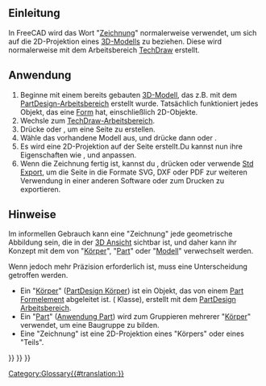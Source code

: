 <languages/>

<span id="Introduction"></span>
==Einleitung==

In FreeCAD wird das Wort "[[Drawing/de|Zeichnung]]" normalerweise verwendet, um sich auf die 2D-Projektion eines [[model/de|3D-Modell]]s zu beziehen. Diese wird normalerweise mit dem Arbeitsbereich [[TechDraw_Workbench/de|TechDraw]] erstellt.

<span id="Usage"></span>
==Anwendung==

# Beginne mit einem bereits gebauten [[model/de|3D-Modell]], das z.B. mit dem [[PartDesign_Workbench/de|PartDesign-Arbeitsbereich]] erstellt wurde. Tatsächlich funktioniert jedes Objekt, das eine [[Shape/de|Form]] hat, einschließlich 2D-Objekte.
# Wechsle zum [[TechDraw_Workbench/de|TechDraw-Arbeitsbereich]].
# Drücke {{Button|[[File:TechDraw_PageDefault.svg|16px]] [[TechDraw_PageDefault/de|TechDraw StandardSeite]]}} oder {{Button|[[File:TechDraw_PageTemplate.svg|16px]] [[TechDraw_PageTemplate/de|TechDraw SeitenVorlage]]}}, um eine Seite zu erstellen.
# Wähle das vorhandene Modell aus, und drücke dann {{Button|[[File:TechDraw_View.svg|16px]] [[TechDraw_View/de|TechDraw Ansicht]]}} oder {{Button|[[File:TechDraw_ProjectionGroup.svg|16px]] [[TechDraw_ProjectionGroup/de|TechDraw ProjektionsGruppe]]}}.
# Es wird eine 2D-Projektion auf der Seite erstellt.Du kannst nun ihre Eigenschaften wie {{PropertyData/de|Maßstab}}, {{PropertyData/de|Rotation}} und {{PropertyData/de|Richtung}} anpassen.
# Wenn die Zeichnung fertig ist, kannst du {{Button|[[File:TechDraw_ExportPageSVG.svg|16px]] [[TechDraw_ExportPageSVG/de|TechDraw ExportSeiteSVG]]}}, {{Button|[[File:TechDraw_ExportPageDXF.svg|16px]] [[TechDraw_ExportPageDXF/de|TechDraw ExportSeiteDXF]]}} drücken oder verwende [[Std_Export/de|Std Export]], um die Seite in die Formate SVG, DXF oder PDF zur weiteren Verwendung in einer anderen Software oder zum Drucken zu exportieren.

<span id="Notes"></span>
== Hinweise ==

Im informellen Gebrauch kann eine "Zeichnung" jede geometrische Abbildung sein, die in der [[3D_View/de|3D Ansicht]] sichtbar ist, und daher kann ihr Konzept mit dem von "[[Body/de|Körper]]", "[[Part/de|Part]]" oder "[[Model/de|Modell]]" verwechselt werden.

Wenn jedoch mehr Präzision erforderlich ist, muss eine Unterscheidung getroffen werden.
* Ein "[[Body/de|Körper]]" ([[PartDesign_Body/de|PartDesign Körper]]) ist ein Objekt, das von einem [[Part_Feature/de|Part Formelement]] abgeleitet ist. ({{incode|Part::Feature}} Klasse), erstellt mit dem [[PartDesign_Workbench/de|PartDesign Arbeitsbereich]].
* Ein "[[Part/de|Part]]" ([[App_Part/de|Anwendung Part]]) wird zum Gruppieren mehrerer "[[Body/de|Körper]]" verwendet, um eine Baugruppe zu bilden.
* Eine "Zeichnung" ist eine 2D-Projektion eines "Körpers" oder eines "Teils".


{{TechDraw Tools navi{{#translation:}}}}
{{Document objects navi{{#translation:}}}}
{{Userdocnavi{{#translation:}}}}
[[Category:Glossary{{#translation:}}]]